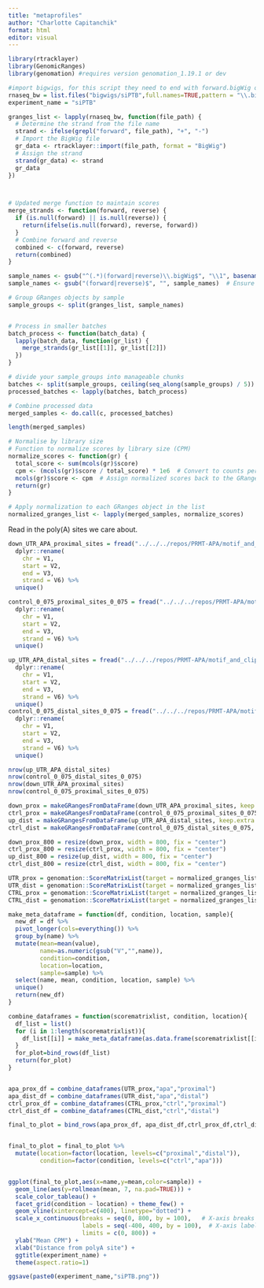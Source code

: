 ```yaml
---
title: "metaprofiles"
author: "Charlotte Capitanchik"
format: html
editor: visual
---
```


```r
library(rtracklayer)
library(GenomicRanges)
library(genomation) #requires version genomation_1.19.1 or dev
```

```r
#import bigwigs, for this script they need to end with forward.bigWig or reverse.bigWig
rnaseq_bw = list.files("bigwigs/siPTB",full.names=TRUE,pattern = "\\.bigWig$")
experiment_name = "siPTB"
```

```r
granges_list <- lapply(rnaseq_bw, function(file_path) {
  # Determine the strand from the file name
  strand <- ifelse(grepl("forward", file_path), "+", "-")
  # Import the BigWig file
  gr_data <- rtracklayer::import(file_path, format = "BigWig")
  # Assign the strand
  strand(gr_data) <- strand
  gr_data
})



# Updated merge function to maintain scores
merge_strands <- function(forward, reverse) {
  if (is.null(forward) || is.null(reverse)) {
    return(ifelse(is.null(forward), reverse, forward))
  }
  # Combine forward and reverse
  combined <- c(forward, reverse)
  return(combined)
}

sample_names <- gsub("^(.*)(forward|reverse)\\.bigWig$", "\\1", basename(rnaseq_bw))
sample_names <- gsub("(forward|reverse)$", "", sample_names)  # Ensure to remove the strand part

# Group GRanges objects by sample
sample_groups <- split(granges_list, sample_names)


# Process in smaller batches
batch_process <- function(batch_data) {
  lapply(batch_data, function(gr_list) {
    merge_strands(gr_list[[1]], gr_list[[2]])
  })
}

# divide your sample_groups into manageable chunks
batches <- split(sample_groups, ceiling(seq_along(sample_groups) / 5))  # Adjust the denominator for batch size
processed_batches <- lapply(batches, batch_process)

# Combine processed data
merged_samples <- do.call(c, processed_batches)

length(merged_samples)

# Normalise by library size
# Function to normalize scores by library size (CPM)
normalize_scores <- function(gr) {
  total_score <- sum(mcols(gr)$score)
  cpm <- (mcols(gr)$score / total_score) * 1e6  # Convert to counts per million
  mcols(gr)$score <- cpm  # Assign normalized scores back to the GRanges object
  return(gr)
}

# Apply normalization to each GRanges object in the list
normalized_granges_list <- lapply(merged_samples, normalize_scores)


```

Read in the poly(A) sites we care about.

```r
down_UTR_APA_proximal_sites = fread("../../../repos/PRMT-APA/motif_and_clip_analysis/LU99_timecourse/bed/proximal/sig_0_15_down_proximal_sites.bed") %>%
  dplyr::rename(
    chr = V1, 
    start = V2,
    end = V3, 
    strand = V6) %>%
  unique()

control_0_075_proximal_sites_0_075 = fread("../../../repos/PRMT-APA/motif_and_clip_analysis/LU99_timecourse/bed/proximal/control/control_0_075_proximal_sites_0_075_usage.bed") %>%
  dplyr::rename(
    chr = V1, 
    start = V2,
    end = V3, 
    strand = V6) %>%
  unique()

up_UTR_APA_distal_sites = fread("../../../repos/PRMT-APA/motif_and_clip_analysis/LU99_timecourse/bed/distal/sig_0_15_up_distal_sites.bed") %>%
  dplyr::rename(
    chr = V1, 
    start = V2,
    end = V3, 
    strand = V6) %>%
  unique()
control_0_075_distal_sites_0_075 = fread("../../../repos/PRMT-APA/motif_and_clip_analysis/LU99_timecourse/bed/distal/control/control_0_075_distal_sites_0_075_usage.bed") %>%
  dplyr::rename(
    chr = V1, 
    start = V2,
    end = V3, 
    strand = V6) %>%
  unique()

nrow(up_UTR_APA_distal_sites)
nrow(control_0_075_distal_sites_0_075)
nrow(down_UTR_APA_proximal_sites)
nrow(control_0_075_proximal_sites_0_075)

down_prox = makeGRangesFromDataFrame(down_UTR_APA_proximal_sites, keep.extra.columns = TRUE)
ctrl_prox = makeGRangesFromDataFrame(control_0_075_proximal_sites_0_075, keep.extra.columns = TRUE)
up_dist = makeGRangesFromDataFrame(up_UTR_APA_distal_sites, keep.extra.columns = TRUE)
ctrl_dist = makeGRangesFromDataFrame(control_0_075_distal_sites_0_075, keep.extra.columns = TRUE)

down_prox_800 = resize(down_prox, width = 800, fix = "center")
ctrl_prox_800 = resize(ctrl_prox, width = 800, fix = "center")
up_dist_800 = resize(up_dist, width = 800, fix = "center")
ctrl_dist_800 = resize(ctrl_dist, width = 800, fix = "center")

```

```r
UTR_prox = genomation::ScoreMatrixList(target = normalized_granges_list, windows = down_prox_800, strand.aware=TRUE, weight.col= "score", cores=4)
UTR_dist = genomation::ScoreMatrixList(target = normalized_granges_list, windows = up_dist_800,strand.aware=TRUE, weight.col= "score", cores=4 )
CTRL_prox = genomation::ScoreMatrixList(target = normalized_granges_list, windows = ctrl_prox_800,strand.aware=TRUE, weight.col= "score", cores=4)
CTRL_dist = genomation::ScoreMatrixList(target = normalized_granges_list, windows = ctrl_dist_800,strand.aware=TRUE, weight.col= "score", cores=4)


```

```r
make_meta_dataframe = function(df, condition, location, sample){
  new_df = df %>%
  pivot_longer(cols=everything()) %>%
  group_by(name) %>%
  mutate(mean=mean(value), 
         name=as.numeric(gsub("V","",name)),
         condition=condition,
         location=location,
         sample=sample) %>%
  select(name, mean, condition, location, sample) %>%
  unique()
  return(new_df)
}

combine_dataframes = function(scorematrixlist, condition, location){
  df_list = list()
  for (i in 1:length(scorematrixlist)){
    df_list[[i]] = make_meta_dataframe(as.data.frame(scorematrixlist[[i]]), condition, location,unique(sample_names)[[i]])
  }
  for_plot=bind_rows(df_list)
  return(for_plot)
}


apa_prox_df = combine_dataframes(UTR_prox,"apa","proximal")
apa_dist_df = combine_dataframes(UTR_dist,"apa","distal")
ctrl_prox_df = combine_dataframes(CTRL_prox,"ctrl","proximal")
ctrl_dist_df = combine_dataframes(CTRL_dist,"ctrl","distal")

final_to_plot = bind_rows(apa_prox_df, apa_dist_df,ctrl_prox_df,ctrl_dist_df) 


final_to_plot = final_to_plot %>%
  mutate(location=factor(location, levels=c("proximal","distal")),
         condition=factor(condition, levels=c("ctrl","apa")))


ggplot(final_to_plot,aes(x=name,y=mean,color=sample)) +
  geom_line(aes(y=rollmean(mean, 7, na.pad=TRUE))) + 
  scale_color_tableau() +
  facet_grid(condition ~ location) + theme_few() +
  geom_vline(xintercept=c(400), linetype="dotted") +
  scale_x_continuous(breaks = seq(0, 800, by = 100),   # X-axis breaks every 100 units
                     labels = seq(-400, 400, by = 100),  # X-axis labels every 100 units
                     limits = c(0, 800)) +
  ylab("Mean CPM") +
  xlab("Distance from polyA site") +
  ggtitle(experiment_name) +
  theme(aspect.ratio=1)

ggsave(paste0(experiment_name,"siPTB.png"))
```
